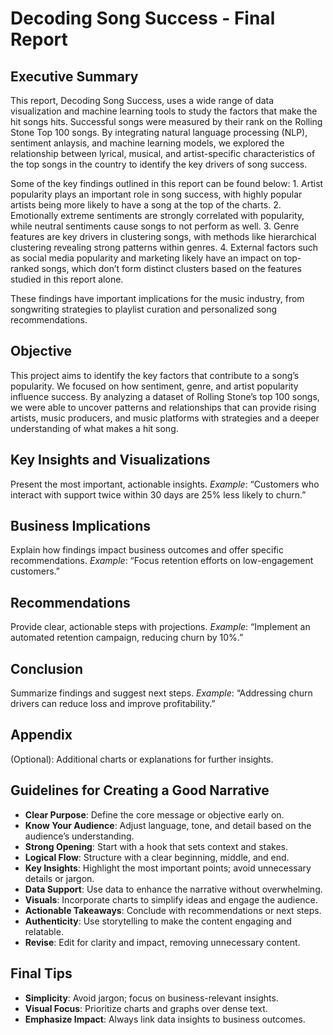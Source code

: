 # Decoding Song Success - Final Report

## Executive Summary

This report, Decoding Song Success, uses a wide range of data visualization and machine learning tools to study the factors that make the hit songs hits. Successful songs were measured by their rank on the Rolling Stone Top 100 songs. By integrating natural language processing (NLP), sentiment anlaysis, and machine learning models, we explored the relationship between lyrical, musical, and artist-specific characteristics of the top songs in the country to identify the key drivers of song success.

Some of the key findings outlined in this report can be found below:
1. Artist popularity plays an important role in song success, with highly popular artists being more likely to have a song at the top of the charts.
2. Emotionally extreme sentiments are strongly correlated with popularity, while neutral sentiments cause songs to not perform as well.
3. Genre features are key drivers in clustering songs, with methods like hierarchical clustering revealing strong patterns within genres.
4. External factors such as social media popularity and marketing likely have an impact on top-ranked songs, which don't form distinct clusters based on the features studied in this report alone.

These findings have important implications for the music industry, from songwriting strategies to playlist curation and personalized song recommendations.

## Objective

This project aims to identify the key factors that contribute to a song's popularity. We focused on how sentiment, genre, and artist popularity influence success. By analyzing a dataset of Rolling Stone's top 100 songs, we were able to uncover patterns and relationships that can provide rising artists, music producers, and music platforms with strategies and a deeper understanding of what makes a hit song.

## Key Insights and Visualizations
Present the most important, actionable insights.
   *Example*: "Customers who interact with support twice within 30 days are 25% less likely to churn."

## Business Implications
Explain how findings impact business outcomes and offer specific recommendations.
   *Example*: "Focus retention efforts on low-engagement customers."

## Recommendations
Provide clear, actionable steps with projections.
   *Example*: "Implement an automated retention campaign, reducing churn by 10%."

## Conclusion
Summarize findings and suggest next steps.
   *Example*: "Addressing churn drivers can reduce loss and improve profitability."

## Appendix
(Optional): Additional charts or explanations for further insights.

## Guidelines for Creating a Good Narrative

- **Clear Purpose**: Define the core message or objective early on.
- **Know Your Audience**: Adjust language, tone, and detail based on the audience’s understanding.
- **Strong Opening**: Start with a hook that sets context and stakes.
- **Logical Flow**: Structure with a clear beginning, middle, and end.
- **Key Insights**: Highlight the most important points; avoid unnecessary details or jargon.
- **Data Support**: Use data to enhance the narrative without overwhelming.
- **Visuals**: Incorporate charts to simplify ideas and engage the audience.
- **Actionable Takeaways**: Conclude with recommendations or next steps.
- **Authenticity**: Use storytelling to make the content engaging and relatable.
- **Revise**: Edit for clarity and impact, removing unnecessary content.

## Final Tips

- **Simplicity**: Avoid jargon; focus on business-relevant insights.
- **Visual Focus**: Prioritize charts and graphs over dense text.
- **Emphasize Impact**: Always link data insights to business outcomes.